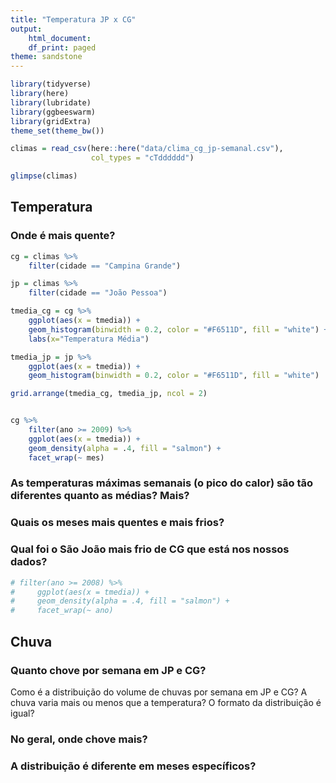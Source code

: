 ```yaml
---
title: "Temperatura JP x CG"
output:
    html_document:
    df_print: paged
theme: sandstone
---
```


```r
library(tidyverse)
library(here)
library(lubridate)
library(ggbeeswarm)
library(gridExtra)
theme_set(theme_bw())
```

```r
climas = read_csv(here::here("data/clima_cg_jp-semanal.csv"), 
                  col_types = "cTdddddd")

glimpse(climas)
```

## Temperatura

### Onde é mais quente?

```r
cg = climas %>% 
    filter(cidade == "Campina Grande") 

jp = climas %>% 
    filter(cidade == "João Pessoa")

tmedia_cg = cg %>%
    ggplot(aes(x = tmedia)) + 
    geom_histogram(binwidth = 0.2, color = "#F6511D", fill = "white") +
    labs(x="Temperatura Média")

tmedia_jp = jp %>%
    ggplot(aes(x = tmedia)) + 
    geom_histogram(binwidth = 0.2, color = "#F6511D", fill = "white")

grid.arrange(tmedia_cg, tmedia_jp, ncol = 2)


cg %>%
    filter(ano >= 2009) %>% 
    ggplot(aes(x = tmedia)) + 
    geom_density(alpha = .4, fill = "salmon") + 
    facet_wrap(~ mes)

```



### As temperaturas máximas semanais (o pico do calor) são tão diferentes quanto as médias? Mais?  


### Quais os meses mais quentes e mais frios? 


### Qual foi o São João  mais frio de CG que está nos nossos dados?

```r
# filter(ano >= 2008) %>% 
#     ggplot(aes(x = tmedia)) + 
#     geom_density(alpha = .4, fill = "salmon") + 
#     facet_wrap(~ ano)
```


## Chuva

### Quanto chove por semana em JP e CG?

Como é a distribuição do volume de chuvas por semana em JP e CG? A chuva varia mais ou menos que a temperatura? O formato da distribuição é igual? 

### No geral, onde chove mais?

### A distribuição é diferente em meses específicos? 

